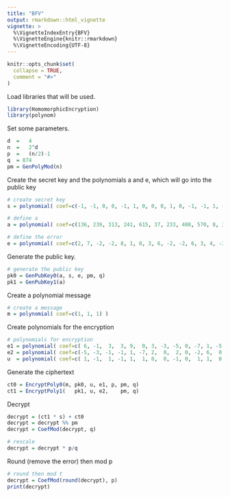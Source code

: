 ```yaml
---
title: "BFV"
output: rmarkdown::html_vignette
vignette: >
  %\VignetteIndexEntry{BFV}
  %\VignetteEngine{knitr::rmarkdown}
  %\VignetteEncoding{UTF-8}
---
```


```r
knitr::opts_chunk$set(
  collapse = TRUE,
  comment = "#>"
)
```

Load libraries that will be used.
```r
library(HomomorphicEncryption)
library(polynom)
```

Set some parameters.
```r
d  =   4
n  =   2^d
p  =   (n/2)-1
q  = 874
pm = GenPolyMod(n)
```

Create the secret key and the polynomials a and e, which will go into the public key
```r
# create secret key
s = polynomial( coef=c(-1, -1, 0, 0, -1, 1, 0, 0, 0, 1, 0, -1, -1, 1, -1, 0 ) )

# define a
a = polynomial( coef=c(136, 239, 313, 241, 615, 37, 233, 408, 570, 8, 356, 132, 558, 110, 706, 327) )

# define the error
e = polynomial( coef=c(2, 7, -2, -2, 8, 1, 0, 3, 6, -2, -2, 6, 3, 4, -3) )
```

Generate the public key.
```r
# generate the public key
pk0 = GenPubKey0(a, s, e, pm, q)
pk1 = GenPubKey1(a)
```

Create a polynomial message
```r
# create a message
m = polynomial( coef=c(1, 1, 1) )
```

Create polynomials for the encryption
```r
# polynomials for encryption
e1 = polynomial( coef=c( 6, -1,  3,  3, 9,  0, 3, -3, -5, 0, -7, 1, -5, 0, 4, 1) )
e2 = polynomial( coef=c(-5, -3, -1, -1, 1, -7, 2,  0,  2, 0, -2, 6,  0, 1, 0, 1) )
u  = polynomial( coef=c( 1, -1,  1, -1, 1,  1, 0,  0, -1, 0,  1, 1,  0, 1) )
```

Generate the ciphertext
```r
ct0 = EncryptPoly0(m, pk0, u, e1, p, pm, q)
ct1 = EncryptPoly1(   pk1, u, e2,    pm, q)
```

Decrypt
```r
decrypt = (ct1 * s) + ct0
decrypt = decrypt %% pm
decrypt = CoefMod(decrypt, q)

# rescale
decrypt = decrypt * p/q
```

Round (remove the error) then mod p
```r
# round then mod t
decrypt = CoefMod(round(decrypt), p)
print(decrypt)
```
